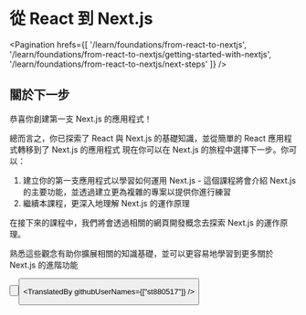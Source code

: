 
# 從 React 到 Next.js

<Pagination
  hrefs={[
    '/learn/foundations/from-react-to-nextjs',
    '/learn/foundations/from-react-to-nextjs/getting-started-with-nextjs',
    '/learn/foundations/from-react-to-nextjs/next-steps'
  ]}
/>

## 關於下一步

恭喜你創建第一支 Next.js 的應用程式！

總而言之，你已探索了 React 與 Next.js 的基礎知識，並從簡單的 React 應用程式轉移到了 Next.js 的應用程式
現在你可以在 Next.js 的旅程中選擇下一步。你可以：

  1. 建立你的第一支應用程式以學習如何運用 Next.js - 這個課程將會介紹 Next.js 的主要功能，並透過建立更為複雜的專案以提供你進行練習
  2. 繼續本課程，更深入地理解 Next.js 的運作原理

在接下來的課程中，我們將會透過相關的網頁開發概念去探索 Next.js 的運作原理。

熟悉這些觀念有助你擴展相關的知識基礎，並可以更容易地學習到更多關於 Next.js 的進階功能

<Button
  content="返回上一頁 ←"
  url="/learn/foundations/from-react-to-nextjs/getting-started-with-nextjs"
  basicStyle="text-white bg-[#0070f3]"
  hoverStyle="hover:opacity-90"
/>

<Button
  content="前往下一個課程 →"
  url="/learn/foundations/how-nextjs-works/index"
  basicStyle="text-white bg-[#0070f3]"
  hoverStyle="hover:opacity-90"
/>

<TranslatedBy githubUserNames={["st880517"]} />

